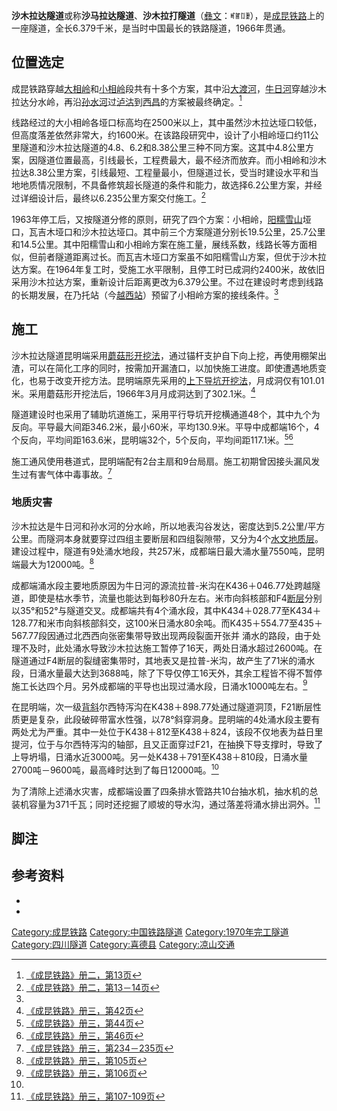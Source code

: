 {{Infobox tunnel
|name        = 沙木拉达隧道
|image       = Shamulada Tunnel of Chengdu-Kunming Railway opened in 1970.jpg
|caption     = 1970年7月1日通车时的沙木拉达隧道
|line           = [[成昆铁路|成昆铁路]]
|location    = [[四川省|四川省]][[凉山彝族自治州|凉山彝族自治州]][[喜德县|喜德县]]
|coordinates = 
|system      = 
|status      = 使用中
|start       = [[乐武展线|乐武展线]][[红峰站|红峰站]]
|end         = [[韩都路展线|韩都路展线]][[沙马拉达站|沙马拉达站]]
|stations    = 
|complete    = 1966年
|open        = 1970年7月1日
|owner       = [[中华人民共和国铁道部|中华人民共和国铁道部]]
|operator    = [[成都铁路局|成都铁路局]]
|character   = 
|linelength  = 
|tracklength =6.379公里
|notrack     = 单线铁路
|gauge       = 准轨({{RailGauge|sg}})
|el          = 
|speed       = 
|hielevation = 
|lowelevation= 
|}}
'''沙木拉达隧道'''或称'''沙马拉达隧道'''、'''沙木拉打隧道'''（[[彝文|彝文]]：ꎭꂵꇁꄿ），是[[成昆铁路|成昆铁路]]上的一座隧道，全长6.379千米，是当时中国最长的铁路隧道，1966年贯通。

==位置选定==
成昆铁路穿越[[大相岭|大相岭]]和[[小相岭|小相岭]]段共有十多个方案，其中沿[[大渡河|大渡河]]，[[牛日河|牛日河]]穿越沙木拉达分水岭，再沿[[孙水河|孙水河]]过[[泸沽镇|泸沽]]到[[西昌|西昌]]的方案被最终确定。<ref>[[#册二|《成昆铁路》册二，第13页]]</ref>

线路经过的大小相岭各垭口标高均在2500米以上，其中虽然沙木拉达垭口较低，但高度落差依然非常大，约1600米。在该路段研究中，设计了小相岭垭口约11公里隧道和沙木拉达隧道的4.8、6.2和8.38公里三种不同方案。这其中4.8公里方案，因隧道位置最高，引线最长，工程费最大，最不经济而放弃。而小相岭和沙木拉达8.38公里方案，引线最短、工程量最小，但隧道过长，受当时建设水平和当地地质情况限制，不具备修筑超长隧道的条件和能力，故选择6.2公里方案，并经过详细设计后，最终以6.235公里方案交付施工。<ref name="#1">[[#册二|《成昆铁路》册二，第13－14页]]</ref>

1963年停工后，又按隧道分修的原则，研究了四个方案：小相岭，[[阳糯雪山|阳糯雪山]]垭口，瓦吉木垭口和沙木拉达垭口。其中前三个方案隧道分别长19.5公里，25.7公里和14.5公里。其中阳糯雪山和小相岭方案在施工量，展线系数，线路长等方面相似，但前者隧道距离过长。而瓦吉木垭口方案虽不如阳糯雪山方案，但优于沙木拉达方案。在1964年复工时，受施工水平限制，且停工时已成洞约2400米，故依旧采用沙木拉达方案，重新设计后距离更改为6.379公里。不过在建设时考虑到线路的长期发展，在乃托站（今[[越西站|越西站]]）预留了小相岭方案的接线条件。<ref name="#1"/>

==施工==
沙木拉达隧道昆明端采用[[蘑菇形开挖法|蘑菇形开挖法]]，通过锚杆支护自下向上挖，再使用棚架出渣，可以在简化工序的同时，按需加开漏渣口，以加快施工进度。即使遭遇地质变化，也易于改变开挖方法。昆明端原先采用的[[上下导坑开挖法|上下导坑开挖法]]，月成洞仅有101.01米。采用蘑菇形开挖法后，1966年3月月成洞达到了302.1米。<ref>[[#册三|《成昆铁路》册三，第42页]]</ref>

隧道建设时也采用了辅助坑道施工，采用平行导坑开挖横通道48个，其中九个为反向。平导最大间距346.2米，最小60米，平均130.9米。平导中成都端16个，4个反向，平均间距163.6米，昆明端32个，5个反向，平均间距117.1米。<ref>[[#册三|《成昆铁路》册三，第44页]]</ref><ref>[[#册三|《成昆铁路》册三，第46页]]</ref>

施工通风使用巷道式，昆明端配有2台主扇和9台局扇。施工初期曾因接头漏风发生过有害气体中毒事故。<ref>[[#册三|《成昆铁路》册三，第234－235页]]</ref>
===地质灾害===
沙木拉达是牛日河和孙水河的分水岭，所以地表沟谷发达，密度达到5.2公里/平方公里。而隧洞本身就要穿过四组主要断层和四组裂隙带，又分为4个[[水文地质层|水文地质层]]。建设过程中，隧道有9处涌水地段，共257米，成都端日最大涌水量7550吨，昆明端最大为12000吨。<ref>[[#册三|《成昆铁路》册三，第105页]]</ref>

成都端涌水段主要地质原因为牛日河的源流拉普-米沟在K436＋046.77处跨越隧道，即使是枯水季节，流量也能达到每秒80升左右。米市向斜核部和F4[[断层|断层]]分别以35°和52°与隧道交叉。成都端共有4个涌水段，其中K434＋028.77至K434＋128.77和米市向斜核部斜交，这100米日涌水80余吨。而K435＋554.77至435＋567.77段因通过北西西向张密集带导致出现两段裂面开张并 涌水的路段，由于处理不及时，此处涌水导致沙木拉达施工暂停了16天，两处日涌水超过2600吨。在隧道通过F4断层的裂缝密集带时，其地表又是拉普-米沟，故产生了71米的涌水段，日涌水量最大达到3688吨，除了下导仅停工16天外，其余工程皆不得不暂停施工长达四个月。另外成都端的平导也出现过涌水段，日涌水1000吨左右。<ref name="#2">[[#册三|《成昆铁路》册三，第106页]]</ref>

在昆明端，次一级[[背斜|背斜]]尔西特泻沟在K438＋898.77处通过隧道洞顶，F21断层性质更是复杂，此段破碎带富水性强，以78°斜穿洞身。昆明端的4处涌水段主要有两处尤为严重。其中一处位于K438＋812至K438＋824，该段不仅地表为益日里提河，位于与尔西特泻沟的轴部，且又正面穿过F21，在抽换下导支撑时，导致了上导坍塌，日涌水近3000吨。另一处K438＋791至K438＋810段，日涌水量2700吨－9600吨，最高峰时达到了每日12000吨。<ref name="#2"/>

为了清除上述涌水灾害，成都端设置了四条排水管路共10台抽水机，抽水机的总装机容量为371千瓦；同时还挖掘了顺坡的导水沟，通过落差将涌水排出洞外。<ref>[[#册三|《成昆铁路》册三，第107-109页]]</ref>

==脚注==
{{reflist|2}} 
==参考资料==
*{{cite book|author=成昆铁路技术总结委员会著|title=《成昆铁路》（第二册 线路、工程地质及路基）|location=北京|publisher=人民铁道出版社|year=1980| ref =册二}}
*{{cite book|author=成昆铁路技术总结委员会著|title=《成昆铁路》（第三册 隧道）|location=北京|publisher=人民铁道出版社|year=1980| ref =册三}}

{{成昆铁路|nocat}}

[[Category:成昆铁路|Category:成昆铁路]]
[[Category:中国铁路隧道|Category:中国铁路隧道]]
[[Category:1970年完工隧道|Category:1970年完工隧道]]
[[Category:四川隧道|Category:四川隧道]]
[[Category:喜德县|Category:喜德县]]
[[Category:凉山交通|Category:凉山交通]]